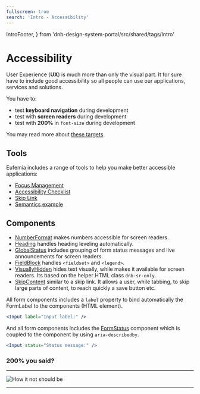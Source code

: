 ```yaml
---
fullscreen: true
search: 'Intro - Accessibility'
---
```


  IntroFooter,
} from 'dnb-design-system-portal/src/shared/tags/Intro'

<Intro>

# Accessibility

User Experience (**UX**) is much more than only the visual part. It for sure have to include good accessibility so all people can use our applications, services and solutions.

You have to:

- test **keyboard navigation** during development
- test with **screen readers** during development
- test with **200%** in `font-size` during development

You may read more about [these targets](!/uilib/usage/accessibility).

## Tools

Eufemia includes a range of tools to help you make better accessible applications:

- [Focus Management](!/uilib/usage/accessibility/focus)
- [Accessibility Checklist](!/uilib/usage/accessibility/checklist#accessibility-checklist)
- [Skip Link](!/uilib/usage/accessibility/focus#skip-link)
- [Semantics example](!/uilib/usage/accessibility/checklist#landmark--and-semantics-example)

## Components

- [NumberFormat](!/uilib/components/number-format) makes numbers accessible for screen readers.
- [Heading](!/uilib/components/heading) handles heading leveling automatically.
- [GlobalStatus](!/uilib/components/global-status) includes grouping of form status messages and live announcements for screen readers.
- [FieldBlock](!/uilib/extensions/forms/create-component/FieldBlock) handles `<fieldset>` and `<legend>`.
- [VisuallyHidden](!/uilib/components/visually-hidden) hides text visually, while makes it available for screen readers. Its based on the helper HTML class `dnb-sr-only`.
- [SkipContent](!/uilib/components/skip-content) similar to a skip link. It allows a user, while tabbing, to skip large parts of content, to reach quickly a save button etc.

All form components includes a `label` property to bind automatically the FormLabel to the components (HTML element).

```jsx
<Input label="Input label:" />
```

And all form components includes the [FormStatus](!/uilib/components/form-status) component which is coupled to the component by using `aria-describedby`.

```jsx
<Input status="Status message:" />
```

### **200%** you said?

---

![How it not should be](./assets/dnb-screenshot-about-font-size.png)

---

<IntroFooter
  href="/uilib/intro/04-ux-handover"
  text="Next - UX handover"
/>

</Intro>
